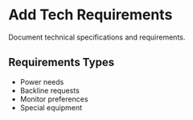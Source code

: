 # Add Tech Requirements

Document technical specifications and requirements.

## Requirements Types
- Power needs
- Backline requests
- Monitor preferences
- Special equipment 